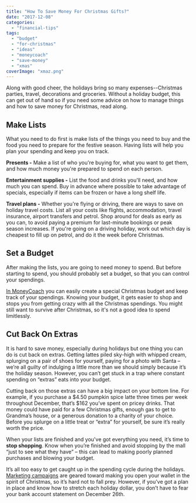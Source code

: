 ```yaml
---
title: "How To Save Money For Christmas Gifts?"
date: "2017-12-08"
categories: 
  - "financial-tips"
tags: 
  - "budget"
  - "for-christmas"
  - "ideas"
  - "moneycoach"
  - "save-money"
  - "xmas"
coverImage: "xmaz.png"
---
```


Along with good cheer, the holidays bring so many expenses--Christmas parties, travel, decorations and groceries. Without a holiday budget, this can get out of hand so if you need some advice on how to manage things and how to save money for Christmas, read along.

## Make Lists

What you need to do first is make lists of the things you need to buy and the food you need to prepare for the festive season. Having lists will help you plan your spending and keep you on track.

**Presents -** Make a list of who you're buying for, what you want to get them, and how much money you're prepared to spend on each person.

**Entertainment supplies -** List the food and drinks you'll need, and how much you can spend. Buy in advance where possible to take advantage of specials, especially if items can be frozen or have a long shelf life.

**Travel plans -** Whether you're flying or driving, there are ways to save on holiday travel costs. List all your costs like flights, accommodation, travel insurance, airport transfers and petrol. Shop around for deals as early as you can, to avoid paying a premium for last-minute bookings or peak season increases. If you're going on a driving holiday, work out which day is cheapest to fill up on petrol, and do it the week before Christmas.

## Set a Budget

After making the lists, you are going to need money to spend. But before starting to spend, you should probably set a budget, so that you can control your spendings.

[In MoneyCoach](https://apps.apple.com/app/apple-store/id989642198?pt=118449936&ct=website&mt=8) you can easily create a special Christmas budget and keep track of your spendings. Knowing your budget, it gets easier to shop and stops you from getting crazy with all the Christmas spendings. You might still want to survive after Christmas, so it's not a good idea to spend limitlessly.

## Cut Back On Extras

It is hard to save money, especially during holidays but one thing you can do is cut back on extras. Getting lattes piled sky-high with whipped cream, splurging on a pair of shoes for yourself, paying for a photo with Santa – we’re all guilty of indulging a little more than we should simply because it’s the holiday season. However, you can’t get stuck in a trap where constant spending on “extras” eats into your budget.

Cutting back on those extras can have a big impact on your bottom line. For example, if you purchase a $4.50 pumpkin spice latte three times per week throughout December, that’s $162 you’ve spent on pricey drinks. That money could have paid for a few Christmas gifts, enough gas to get to Grandma’s house, or a generous donation to a charity of your choice. Before you splurge on a little treat or “extra” for yourself, be sure it’s really worth the price.

When your lists are finished and you've got everything you need, it’s time to **stop shopping**. Know when you’re finished and avoid stopping by the mall “just to see what they have” – this can lead to making poorly planned purchases and blowing your budget.

It’s all too easy to get caught up in the spending cycle during the holidays. [Marketing campaigns](https://imperiumapps.com/how-to-turn-one-time-shoppers-into-loyal-customers/) are geared toward making you open your wallet in the spirit of Christmas, so it’s hard not to fall prey. However, if you’ve got a plan in place and know how to stretch each holiday dollar, you don’t have to fear your bank account statement on December 26th.
